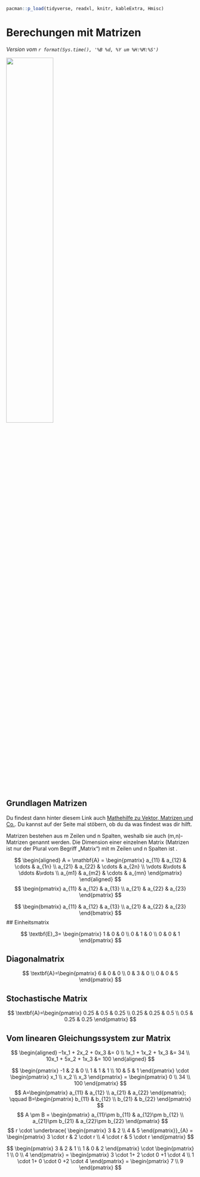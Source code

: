 ```r
pacman::p_load(tidyverse, readxl, knitr, kableExtra, Hmisc)
```

# Berechungen mit Matrizen {#sec-mat}

*Version vom `r format(Sys.time(), '%B %d, %Y um %H:%M:%S')`*

![](images/caution.png){fig-align="center" width="50%"}

## Grundlagen Matrizen

::: column-margin

Du findest dann hinter diesem Link auch [Mathehilfe zu Vektor, Matrizen und Co.](https://www.studyhelp.de/online-lernen/mathe/). Du kannst auf der Seite mal stöbern, ob du da was findest was dir hilft.

:::


Matrizen bestehen aus m Zeilen und n Spalten, weshalb sie auch (m,n)-Matrizen genannt werden. Die Dimension einer einzelnen Matrix (Matrizen ist nur der Plural vom Begriff „Matrix“) mit m Zeilen und n Spalten ist .


$$
\begin{aligned}
A = \mathbf{A} = \begin{pmatrix} 
a_{11} & a_{12} & \cdots & a_{1n} \\ 
a_{21} & a_{22} & \cdots & a_{2n} \\ 
\vdots &\vdots & \ddots &\vdots \\ 
a_{m1} & a_{m2} & \cdots & a_{mn} 
\end{pmatrix}
\end{aligned}
$$
$$
\begin{pmatrix}
a_{11} & a_{12} & a_{13} \\
a_{21} & a_{22} & a_{23}
\end{pmatrix}
$$

$$
\begin{bmatrix}
a_{11} & a_{12} & a_{13} \\
a_{21} & a_{22} & a_{23}
\end{bmatrix}
$$
## Einheitsmatrix

$$
\textbf{E}_3=
\begin{pmatrix}
1 & 0 & 0 \\
0 & 1 & 0 \\
0 & 0 & 1
\end{pmatrix} 
$$

## Diagonalmatrix

$$
\textbf{A}=\begin{pmatrix}
6 & 0 & 0 \\
0 & 3 & 0 \\
0 & 0 & 5
\end{pmatrix}
$$

## Stochastische Matrix

$$
\textbf{A}=\begin{pmatrix}
0.25 & 0.5 & 0.25 \\
0.25 & 0.25 & 0.5 \\
0.5 & 0.25 & 0.25
\end{pmatrix}
$$



## Vom linearen Gleichungssystem zur Matrix

$$
\begin{aligned}
–1x_1 + 2x_2 + 0x_3 &= 0 \\
1x_1 + 1x_2 + 1x_3 &= 34 \\
10x_1 + 5x_2 + 1x_3 &= 100
\end{aligned}
$$

$$
\begin{pmatrix} 
-1 & 2 & 0 \\ 
1 & 1 & 1 \\ 
10 & 5 & 1 
\end{pmatrix} 
\cdot
\begin{pmatrix}
x_1 \\ x_2 \\ x_3
\end{pmatrix} 
= 
\begin{pmatrix}
0 \\ 
34 \\ 
100
\end{pmatrix}
$$
$$
A=\begin{pmatrix} 
a_{11} & a_{12} \\ 
a_{21} & a_{22} 
\end{pmatrix}; 
\qquad 
B=\begin{pmatrix} 
b_{11} & b_{12} \\ 
b_{21} & b_{22} 
\end{pmatrix}
$$
$$
A \pm B = 
\begin{pmatrix} 
a_{11}\pm b_{11} & a_{12}\pm b_{12} \\ 
a_{21}\pm b_{21} & a_{22}\pm b_{22} 
\end{pmatrix}
$$
$$
r \cdot 
\underbrace{
\begin{pmatrix} 
3 & 2 \\ 
4 & 5 
\end{pmatrix}}_{A} = 
\begin{pmatrix} 
3 \cdot r & 2 \cdot r \\ 
4 \cdot r & 5 \cdot r 
\end{pmatrix}
$$

$$
\begin{pmatrix} 
3 & 2 & 1 \\ 
1 & 0 & 2 
\end{pmatrix} 
\cdot 
\begin{pmatrix} 
1 \\ 0 \\ 4 
\end{pmatrix} 
= 
\begin{pmatrix} 
3 \cdot 1+ 2 \cdot 0 +1 \cdot 4 \\ 
1 \cdot 1+ 0 \cdot 0 +2 \cdot 4 
\end{pmatrix} 
= 
\begin{pmatrix} 
7 \\ 
9 
\end{pmatrix}
$$




